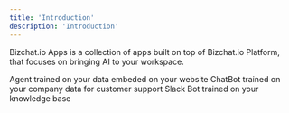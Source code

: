 ```yaml
---
title: 'Introduction'
description: 'Introduction'
---
```


Bizchat.io Apps is a collection of apps built on top of Bizchat.io Platform, that focuses on bringing AI to your workspace.

<CardGroup cols={2}>
  <Card
    title="Site Widget"
    icon="message-bot"
    href="https://www.bizchat.io/#for-customer-support"
  >
    Agent trained on your data embeded on your website
  </Card>
  <Card title="Crisp Plugin" icon="message-bot" href="/apps/chat-site">
    ChatBot trained on your company data for customer support
  </Card>
  <Card
    title="Slack Bot"
    icon="message-bot"
    href="https://www.bizchat.io/products/slack-bot"
  >
    Slack Bot trained on your knowledge base
  </Card>
</CardGroup>
